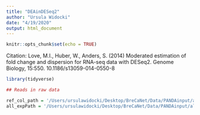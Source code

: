 ```yaml
---
title: "DEAinDESeq2"
author: "Ursula Widocki"
date: "4/19/2020"
output: html_document
---
```


```r
knitr::opts_chunk$set(echo = TRUE)
```
Citation:
Love, M.I., Huber, W., Anders, S. (2014) Moderated estimation of fold change and dispersion for RNA-seq data with DESeq2. Genome Biology, 15:550. 10.1186/s13059-014-0550-8
```r
library(tidyverse)
```

```r
## Reads in raw data

ref_col_path = '/Users/ursulawidocki/Desktop/BreCaNet/Data/PANDAinput/all_labels.txt'
all_expPath = '/Users/ursulawidocki/Desktop/BreCaNet/Data/PANDAinput/all_exp_HTSeq.txt'

```

```r

```



















